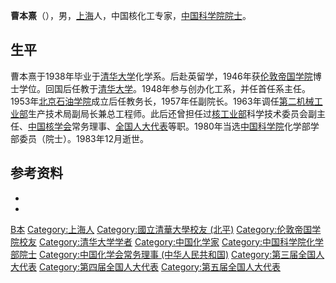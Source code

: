 '''曹本熹'''（{{bd|1915年|2月22日|1983年|12月25日|catIdx=Cao曹}}），男，[[上海|上海]]人，中国核化工专家，[[中国科学院院士|中国科学院院士]]。

== 生平 ==
曹本熹于1938年毕业于[[清华大学|清华大学]]化学系。后赴英留学，1946年获[[伦敦帝国学院|伦敦帝国学院]]博士学位。回国后任教于[[清华大学|清华大学]]。1948年参与创办化工系，并任首任系主任。1953年[[北京石油学院|北京石油学院]]成立后任教务长，1957年任副院长。1963年调任[[第二机械工业部|第二机械工业部]]生产技术局副局长兼总工程师。此后还曾担任过[[核工业部|核工业部]]科学技术委员会副主任、[[中国核学会|中国核学会]]常务理事、[[全国人大代表|全国人大代表]]等职。1980年当选[[中国科学院|中国科学院]]化学部学部委员（院士）。1983年12月逝世。

== 参考资料 ==
{{ReflistH}}
* {{cite web|url=http://www.edu.cn/tsinghua_sx_11444/20110419/t20110419_603208.shtml|title=曹本熹：中国核化工专家、教育家|publisher=中国教育和科研计算机网|access-date=2011-10-20|archive-url=https://web.archive.org/web/20110901140902/http://www.edu.cn/tsinghua_sx_11444/20110419/t20110419_603208.shtml|archive-date=2011-09-01|dead-url=yes}}
* {{cite web|url=http://www.shtong.gov.cn/newsite/node2/node4429/node4432/node70711/node70713/node70719/userobject1ai55986.html|title=曹本熹|publisher=上海市地方志办公室|access-date=2019-04-15|archive-date=2019-05-19|archive-url=https://web.archive.org/web/20190519185815/http://www.shtong.gov.cn/newsite/node2/node4429/node4432/node70711/node70713/node70719/userobject1ai55986.html|dead-url=no}}
{{ReflistF}}

{{中国科学院化学部院士}}
{{中国化学化工学会第十九届理事会}}

{{Authority control}}
{{DEFAULTSORT:Cao曹}}
[[Category:曹姓|B本]]
[[Category:上海人|Category:上海人]]
[[Category:國立清華大學校友_(北平)|Category:國立清華大學校友 (北平)]]
[[Category:伦敦帝国学院校友|Category:伦敦帝国学院校友]]
[[Category:清华大学学者|Category:清华大学学者]]
[[Category:中国化学家|Category:中国化学家]]
[[Category:中国科学院化学部院士|Category:中国科学院化学部院士]]
[[Category:中国化学会常务理事_(中华人民共和国)|Category:中国化学会常务理事 (中华人民共和国)]]
[[Category:第三届全国人大代表|Category:第三届全国人大代表]]
[[Category:第四届全国人大代表|Category:第四届全国人大代表]]
[[Category:第五届全国人大代表|Category:第五届全国人大代表]]
